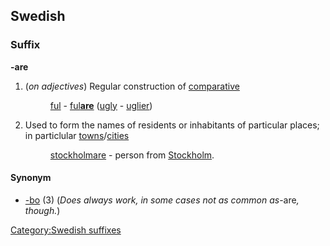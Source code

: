 ==Swedish==
===Suffix===
'''-are''' 

#(''on adjectives'') Regular construction of [[comparative]]
#:[[ful]] - [[fulare|ful'''are''']] ([[ugly]] - [[uglier]])
#Used to form the names of residents or inhabitants of particular places; in particlular [[towns]]/[[cities]]
#:[[stockholmare]] - person from [[Stockholm]].

====Synonym====
*[[-bo]] (3) (''Does always work, in some cases not as common as ''-are'', though.'')

[[Category:Swedish suffixes]]